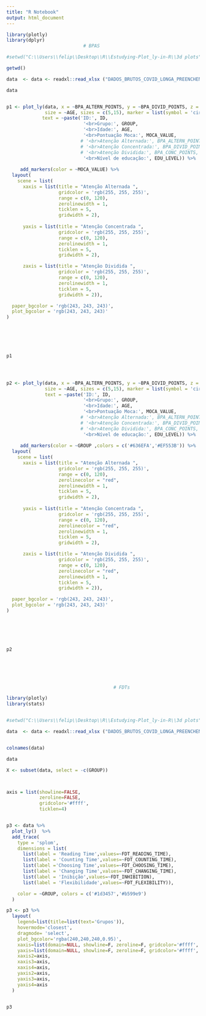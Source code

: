 ```yaml
---
title: "R Notebook"
output: html_document
---
```



```r
library(plotly)
library(dplyr)
                            # BPAS

#setwd("C:\\Users\\felip\\Desktop\\R\\Estudying-Plot_ly-in-R\\3d plots")

getwd()

data  <- data <- readxl::read_xlsx ("DADOS_BRUTOS_COVID_LONGA_PREENCHENDO(1).xlsx", sheet = 1)

data


p1 <- plot_ly(data, x = ~BPA_ALTERN_POINTS, y = ~BPA_DIVID_POINTS, z = ~BPA_CONC_POINTS,
              size = ~AGE, sizes = c(5,15), marker = list(symbol = 'circle', sizemode = 'diameter'),
             text = ~paste('ID:', ID,
                            '<br>Grupo:', GROUP,
                            '<br>Idade:', AGE,
                            '<br>Pontuação Moca:', MOCA_VALUE,
                           # '<br>Atenção Alternada:', BPA_ALTERN_POINTS,
                           # '<br>Atenção Concentrada:', BPA_DIVID_POINTS,
                           # '<br>Atenção Dividida:', BPA_CONC_POINTS,
                            '<br>Nível de educação:', EDU_LEVEL)) %>% 
       
     add_markers(color = ~MOCA_VALUE) %>% 
  layout(
    scene = list(
      xaxis = list(title = "Atenção Alternada ",
                   gridcolor = 'rgb(255, 255, 255)',
                   range = c(0, 120),
                   zerolinewidth = 1,
                   ticklen = 5,
                   gridwidth = 2),
    
      yaxis = list(title = "Atenção Concentrada ",
                   gridcolor = 'rgb(255, 255, 255)',
                   range = c(0, 120),
                   zerolinewidth = 1,
                   ticklen = 5,
                   gridwidth = 2),

      zaxis = list(title = "Atenção Dividida ",
                   gridcolor = 'rgb(255, 255, 255)',
                   range = c(0, 120),
                   zerolinewidth = 1,
                   ticklen = 5,
                   gridwidth = 2)),

  paper_bgcolor = 'rgb(243, 243, 243)',
  plot_bgcolor = 'rgb(243, 243, 243)'
)
  
  




p1




p2 <- plot_ly(data, x = ~BPA_ALTERN_POINTS, y = ~BPA_DIVID_POINTS, z = ~BPA_CONC_POINTS,
              size = ~AGE, sizes = c(5,15), marker = list(symbol = 'circle', sizemode = 'diameter'),
              text = ~paste('ID:', ID,
                            '<br>Grupo:', GROUP,
                            '<br>Idade:', AGE,
                            '<br>Pontuação Moca:', MOCA_VALUE,
                           # '<br>Atenção Alternada:', BPA_ALTERN_POINTS,
                           # '<br>Atenção Concentrada:', BPA_DIVID_POINTS,
                           # '<br>Atenção Dividida:', BPA_CONC_POINTS,
                            '<br>Nível de educação:', EDU_LEVEL)) %>% 
       
     add_markers(color = ~GROUP ,colors = c('#636EFA','#EF553B')) %>% 
  layout(
    scene = list(
      xaxis = list(title = "Atenção Alternada ",
                   gridcolor = 'rgb(255, 255, 255)',
                   range = c(0, 120),
                   zerolinecolor = "red",
                   zerolinewidth = 1,
                   ticklen = 5,
                   gridwidth = 2),
    
      yaxis = list(title = "Atenção Concentrada ",
                   gridcolor = 'rgb(255, 255, 255)',
                   range = c(0, 120),
                   zerolinecolor = "red",
                   zerolinewidth = 1,
                   ticklen = 5,
                   gridwidth = 2),

      zaxis = list(title = "Atenção Dividida ",
                   gridcolor = 'rgb(255, 255, 255)',
                   range = c(0, 120),
                   zerolinecolor = "red",
                   zerolinewidth = 1,
                   ticklen = 5,
                   gridwidth = 2)),

  paper_bgcolor = 'rgb(243, 243, 243)',
  plot_bgcolor = 'rgb(243, 243, 243)'
)
  
  




p2







```

```r
                                       # FDTs

library(plotly) 
library(stats) 


#setwd("C:\\Users\\felip\\Desktop\\R\\Estudying-Plot_ly-in-R\\3d plots")

data  <- data <- readxl::read_xlsx ("DADOS_BRUTOS_COVID_LONGA_PREENCHENDO(1).xlsx", sheet = 1)


colnames(data)

data

X <- subset(data, select = -c(GROUP)) 



axis = list(showline=FALSE, 
            zeroline=FALSE, 
            gridcolor='#ffff', 
            ticklen=4)


p3 <- data %>%  
  plot_ly()  %>%  
  add_trace(  
    type = 'splom',  
    dimensions = list( 
      list(label = 'Reading Time',values=~FDT_READING_TIME),  
      list(label = 'Counting Time',values=~FDT_COUNTING_TIME),  
      list(label ='Choosing Time',values=~FDT_CHOOSING_TIME),  
      list(label = 'Changing Time',values=~FDT_CHANGING_TIME),  
      list(label = 'Inibição',values=~FDT_INHIBITION),  
      list(label = 'Flexibilidade',values=~FDT_FLEXIBILITY)),  

    color = ~GROUP, colors = c('#1d3457','#b599e9') 
  ) 

p3 <- p3 %>% 
  layout( 
    legend=list(title=list(text='Grupos')), 
    hovermode='closest', 
    dragmode= 'select', 
    plot_bgcolor='rgba(240,240,240,0.95)', 
    xaxis=list(domain=NULL, showline=F, zeroline=F, gridcolor='#ffff', ticklen=4), 
    yaxis=list(domain=NULL, showline=F, zeroline=F, gridcolor='#ffff', ticklen=4), 
    xaxis2=axis, 
    xaxis3=axis, 
    xaxis4=axis, 
    yaxis2=axis, 
    yaxis3=axis, 
    yaxis4=axis 
  ) 


p3
  


```



